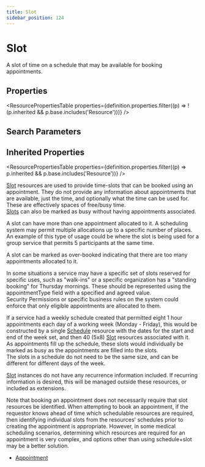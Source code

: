 ```yaml
---
title: Slot
sidebar_position: 124
---
```



# Slot

A slot of time on a schedule that may be available for booking appointments.

<Tabs queryString="section">
<TabItem value="schema" label="Schema" default>

## Properties

<ResourcePropertiesTable
  properties={definition.properties.filter((p) => !(p.inherited && p.base.includes('Resource')))}
/>

## Search Parameters

<SearchParamsTable searchParams={definition.searchParameters} />

## Inherited Properties

<ResourcePropertiesTable properties={definition.properties.filter((p) => p.inherited && p.base.includes('Resource'))} />

</TabItem>
  <TabItem value="usage" label="Usage">
    <div> <a name="scope"></a>      <p>    <a href="/docs/api/fhir/resources/slot">Slot</a> resources are used to provide time-slots that can be booked using an appointment.    They do not provide any information about appointments that are available, just the time,    and optionally what the time can be used for. These are effectively spaces of free/busy time.<br/>       <a href="/docs/api/fhir/resources/slot">Slots</a> can also be marked as busy without having appointments associated.     </p>   <p>    A slot can have more than one appointment allocated to it. A scheduling system may permit    multiple allocations up to a specific number of places. An example of this type of usage        could be where the slot is being used for a group service that permits 5 participants at        the same time.   </p>   <p>    A slot can be marked as over-booked indicating that there are too many appointments allocated    to it.   </p>   <p>    In some situations a service may have a specific set of slots reserved for specific uses, such     as "walk-ins" or a specific organization has a "standing booking" for Thursday mornings.    These should be represented using the appointmentType field with a specified and agreed value.<br/>    Security Permissions or specific business rules on the system could enforce that only eligible    appointments are allocated to them.   </p>     <p>       If a service had a weekly schedule created that permitted eight 1 hour appointments each       day of a working week (Monday - Friday), this would be constructed by a single <a href="/docs/api/fhir/resources/schedule">Schedule</a>       resource with the dates for the start and end of the week set, and then 40 (5x8) <a href="/docs/api/fhir/resources/slot">Slot</a>        resources associated with it.<br/>       As appointments fill up the schedule, these slots would individually be marked as busy       as the appointments are filled into the slots.<br/>       The slots in a schedule do not need to be the same size, and can be different for different       days of the week.<br/>    </p><p>       <a href="/docs/api/fhir/resources/slot">Slot</a> instances do not have any recurrence information included. If recurring information is       desired, this will be managed outside these resources, or included as extensions.    </p>    <p>       Note that booking an appointment does not necessarily require that slot resources be identified.    When attempting to book an appointment, if the requestor knows ahead of time which schedulable      resources are required, then identifying individual slots from the resources' schedules prior to creating    the appointment is appropriate.    However, in some medical scheduling scenarios, determining which resources are required for an appointment    is very complex, and options other than using schedule+slot may be a better solution.         </p>     <p></p>   </div>
    </TabItem>
  
  
  <TabItem value="referencedBy" label="Referenced By">
    <ul><li><a href="/docs/api/fhir/resources/appointment">Appointment</a></li></ul>
    </TabItem>

</Tabs>
